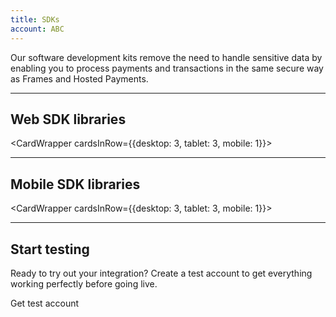 ```yaml
---
title: SDKs
account: ABC
---
```


Our software development kits remove the need to handle sensitive data by enabling you to process payments and transactions in the same secure way as Frames and Hosted Payments.

---

## Web SDK libraries

<CardWrapper cardsInRow={{desktop: 3, tablet: 3, mobile: 1}}>

<CardLink
  srcImg="/docs/Integrate/SDKs/java-logo.svg"
  href="https://github.com/checkout/checkout-sdk-java"
  title="Java"
  linkName="View on GitHub ›"
/>

<CardLink
  srcImg="/docs/Integrate/SDKs/dotnet-logo.svg"
  href="https://github.com/checkout/checkout-sdk-net"
  title=".NET"
  linkName="View on GitHub ›"
/>

<CardLink
  srcImg="/docs/Integrate/SDKs/php-logo.svg"
  href="https://github.com/checkout/checkout-sdk-php"
  title="PHP"
  linkName="View on GitHub ›"
/>

<CardLink
  srcImg="/docs/Integrate/SDKs/python-logo.svg"
  href="https://github.com/checkout/checkout-sdk-python/tree/unified-payments"
  title="Python"
  linkName="View on GitHub ›"
/>

<CardLink
  srcImg="/docs/Integrate/SDKs/ruby-logo.svg"
  href="https://github.com/checkout/checkout-sdk-ruby"
  title="Ruby"
  linkName="View on GitHub ›"
/>

<CardLink
  srcImg="/docs/Integrate/SDKs/nodejs-logo.svg"
  href="https://github.com/checkout/checkout-sdk-node"
  title="Node.js"
  linkName="View on GitHub ›"
/>

<CardLink
  srcImg="/docs/Integrate/SDKs/go-logo.svg"
  href="https://github.com/checkout/checkout-sdk-go"
  title="Go"
  linkName="View on GitHub ›"
/>

</CardWrapper>
 
---

## Mobile SDK libraries

<CardWrapper cardsInRow={{desktop: 3, tablet: 3, mobile: 1}}>

<CardLink
  srcImg="/docs/Integrate/SDKs/android-logo.svg"
  href="https://github.com/checkout/frames-android"
  title="Android"
  linkName="View on GitHub ›"
/>

<CardLink
  srcImg="/docs/Integrate/SDKs/apple-logo.svg"
  href="https://github.com/checkout/frames-ios"
  title="iOS"
  linkName="View on GitHub ›"
/>

</CardWrapper>

---

## Start testing

Ready to try out your integration? Create a test account to get everything working perfectly before going live.

<ButtonLink href="https://www.checkout.com/get-test-account">Get test account</ButtonLink>
